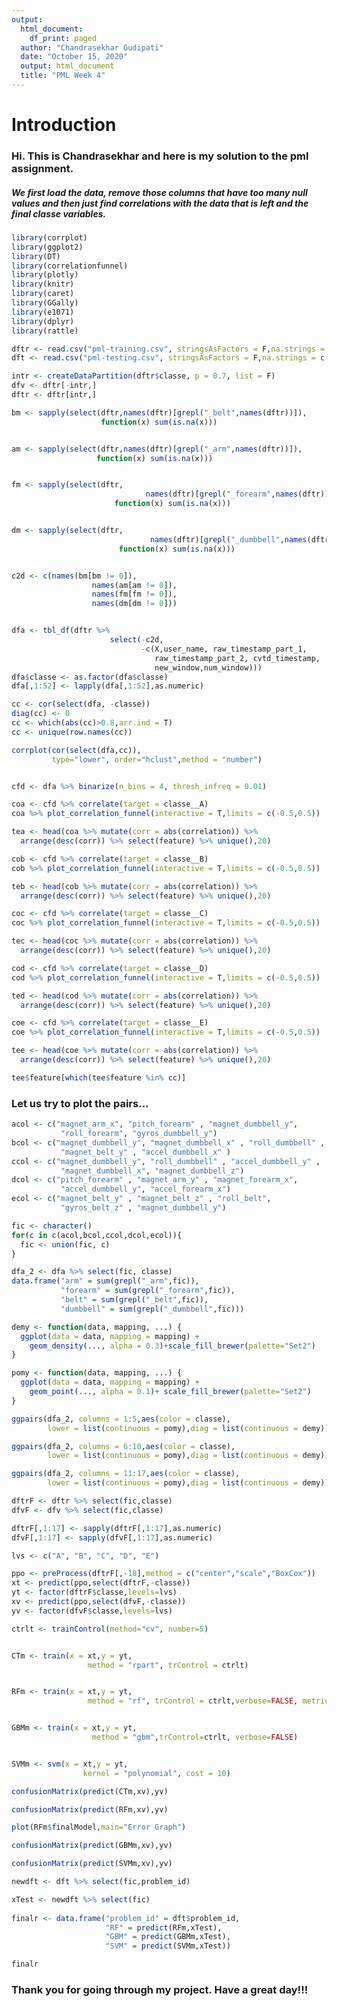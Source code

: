 ---
output:
  html_document:
    df_print: paged
  author: "Chandrasekhar Gudipati"
  date: "October 15, 2020"
  output: html_document
  title: "PML Week 4"
---
# Introduction
### Hi. This is Chandrasekhar and here is my solution to the pml assignment.
##### We first load the data, remove those columns that have too many null values and then just find correlations with the data that is left and the final classe variables.

```{r,warning=FALSE,message=FALSE,include=FALSE,echo=FALSE}
library(corrplot)
library(ggplot2)
library(DT)
library(correlationfunnel)
library(plotly)
library(knitr)
library(caret)
library(GGally)
library(e1071)
library(dplyr)
library(rattle)
```

```{r}

dftr <- read.csv("pml-training.csv", stringsAsFactors = F,na.strings = c("","NA","#DIV/0!"))
dft <- read.csv("pml-testing.csv", stringsAsFactors = F,na.strings = c("","NA","#DIV/0!"))

intr <- createDataPartition(dftr$classe, p = 0.7, list = F)
dfv <- dftr[-intr,]
dftr <- dftr[intr,]

bm <- sapply(select(dftr,names(dftr)[grepl("_belt",names(dftr))]),
                    function(x) sum(is.na(x)))


am <- sapply(select(dftr,names(dftr)[grepl("_arm",names(dftr))]),
                   function(x) sum(is.na(x)))


fm <- sapply(select(dftr,
                              names(dftr)[grepl("_forearm",names(dftr))]),
                       function(x) sum(is.na(x)))


dm <- sapply(select(dftr,
                               names(dftr)[grepl("_dumbbell",names(dftr))]),
                        function(x) sum(is.na(x)))


c2d <- c(names(bm[bm != 0]), 
                  names(am[am != 0]),
                  names(fm[fm != 0]),
                  names(dm[dm != 0]))


dfa <- tbl_df(dftr %>% 
                      select(-c2d,
                             -c(X,user_name, raw_timestamp_part_1, 
                                raw_timestamp_part_2, cvtd_timestamp, 
                                new_window,num_window)))
dfa$classe <- as.factor(dfa$classe)
dfa[,1:52] <- lapply(dfa[,1:52],as.numeric)
```

```{r,fig.height=10,fig.width=10}
cc <- cor(select(dfa, -classe))
diag(cc) <- 0
cc <- which(abs(cc)>0.8,arr.ind = T)
cc <- unique(row.names(cc))

corrplot(cor(select(dfa,cc)),
         type="lower", order="hclust",method = "number")


cfd <- dfa %>% binarize(n_bins = 4, thresh_infreq = 0.01)
```

```{r,fig.align="center",fig.width=8,fig.height=10}
coa <- cfd %>% correlate(target = classe__A) 
coa %>% plot_correlation_funnel(interactive = T,limits = c(-0.5,0.5))
```
```{r, echo=FALSE, eval=FALSE}

tea <- head(coa %>% mutate(corr = abs(correlation)) %>% 
  arrange(desc(corr)) %>% select(feature) %>% unique(),20)

```
```{r,fig.align="center",fig.width=8,fig.height=10}
cob <- cfd %>% correlate(target = classe__B)
cob %>% plot_correlation_funnel(interactive = T,limits = c(-0.5,0.5))
```
```{r, echo=FALSE, eval=FALSE}

teb <- head(cob %>% mutate(corr = abs(correlation)) %>% 
  arrange(desc(corr)) %>% select(feature) %>% unique(),20)


```
```{r,fig.align="center",fig.width=8,fig.height=10}
coc <- cfd %>% correlate(target = classe__C)
coc %>% plot_correlation_funnel(interactive = T,limits = c(-0.5,0.5))
```
```{r, echo=FALSE, eval=FALSE}

tec <- head(coc %>% mutate(corr = abs(correlation)) %>% 
  arrange(desc(corr)) %>% select(feature) %>% unique(),20)


```
```{r,fig.align="center",fig.width=8,fig.height=10}
cod <- cfd %>% correlate(target = classe__D)
cod %>% plot_correlation_funnel(interactive = T,limits = c(-0.5,0.5))
```
```{r, echo=FALSE, eval=FALSE}

ted <- head(cod %>% mutate(corr = abs(correlation)) %>% 
  arrange(desc(corr)) %>% select(feature) %>% unique(),20)

coe <- cfd %>% correlate(target = classe__E)
coe %>% plot_correlation_funnel(interactive = T,limits = c(-0.5,0.5))

```
```{r, echo=FALSE, eval=FALSE}
tee <- head(coe %>% mutate(corr = abs(correlation)) %>% 
  arrange(desc(corr)) %>% select(feature) %>% unique(),20)

tee$feature[which(tee$feature %in% cc)]

```
 
### Let us try to plot the pairs...

```{r, fig.align="center",fig.height=15,fig.width=15}

acol <- c("magnet_arm_x", "pitch_forearm" , "magnet_dumbbell_y", 
           "roll_forearm", "gyros_dumbbell_y") 
bcol <- c("magnet_dumbbell_y", "magnet_dumbbell_x" , "roll_dumbbell" , 
           "magnet_belt_y" , "accel_dumbbell_x" )
ccol <- c("magnet_dumbbell_y", "roll_dumbbell" , "accel_dumbbell_y" , 
           "magnet_dumbbell_x", "magnet_dumbbell_z")
dcol <- c("pitch_forearm" , "magnet_arm_y" , "magnet_forearm_x",
           "accel_dumbbell_y", "accel_forearm_x")
ecol <- c("magnet_belt_y" , "magnet_belt_z" , "roll_belt", 
           "gyros_belt_z" , "magnet_dumbbell_y")

fic <- character()
for(c in c(acol,bcol,ccol,dcol,ecol)){
  fic <- union(fic, c)
}

dfa_2 <- dfa %>% select(fic, classe)
data.frame("arm" = sum(grepl("_arm",fic)), 
           "forearm" = sum(grepl("_forearm",fic)),
           "belt" = sum(grepl("_belt",fic)),
           "dumbbell" = sum(grepl("_dumbbell",fic)))

demy <- function(data, mapping, ...) {
  ggplot(data = data, mapping = mapping) +
    geom_density(..., alpha = 0.3)+scale_fill_brewer(palette="Set2") 
}

pomy <- function(data, mapping, ...) {
  ggplot(data = data, mapping = mapping) +
    geom_point(..., alpha = 0.1)+ scale_fill_brewer(palette="Set2") 
}

ggpairs(dfa_2, columns = 1:5,aes(color = classe),
        lower = list(continuous = pomy),diag = list(continuous = demy))
```

```{r,fig.align="center",fig.height=15,fig.width=15}
ggpairs(dfa_2, columns = 6:10,aes(color = classe),
        lower = list(continuous = pomy),diag = list(continuous = demy))
```

```{r,fig.align="center",fig.height=15,fig.width=15}
ggpairs(dfa_2, columns = 11:17,aes(color = classe),
        lower = list(continuous = pomy),diag = list(continuous = demy))
```
```{r}
dftrF <- dftr %>% select(fic,classe)
dfvF <- dfv %>% select(fic,classe)

dftrF[,1:17] <- sapply(dftrF[,1:17],as.numeric)
dfvF[,1:17] <- sapply(dfvF[,1:17],as.numeric)

lvs <- c("A", "B", "C", "D", "E")

ppo <- preProcess(dftrF[,-18],method = c("center","scale","BoxCox"))
xt <- predict(ppo,select(dftrF,-classe))
yt <- factor(dftrF$classe,levels=lvs)
xv <- predict(ppo,select(dfvF,-classe))
yv <- factor(dfvF$classe,levels=lvs)

ctrlt <- trainControl(method="cv", number=5)


CTm <- train(x = xt,y = yt, 
                 method = "rpart", trControl = ctrlt)


RFm <- train(x = xt,y = yt, 
                 method = "rf", trControl = ctrlt,verbose=FALSE, metric = "Accuracy")


GBMm <- train(x = xt,y = yt, 
                  method = "gbm",trControl=ctrlt, verbose=FALSE)


SVMm <- svm(x = xt,y = yt,
                kernel = "polynomial", cost = 10)

```

```{r}
confusionMatrix(predict(CTm,xv),yv)
```


```{r}
confusionMatrix(predict(RFm,xv),yv)
```

```{r}
plot(RFm$finalModel,main="Error Graph")
```

```{r}
confusionMatrix(predict(GBMm,xv),yv)
```

```{r}
confusionMatrix(predict(SVMm,xv),yv)
```

```{r}
newdft <- dft %>% select(fic,problem_id)

xTest <- newdft %>% select(fic)
  
finalr <- data.frame("problem_id" = dft$problem_id,
                     "RF" = predict(RFm,xTest),
                     "GBM" = predict(GBMm,xTest),
                     "SVM" = predict(SVMm,xTest))

finalr
```
### Thank you for going through my project. Have a great day!!!